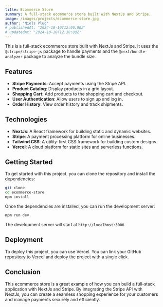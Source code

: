 ```yaml
---
title: Ecommerce Store
summary: A full-stack ecommerce store built with NextJs and Stripe.
image: /images/projects/ecommerce-store.jpg
author: "Niels Plug"
# publishedAt: "2024-10-10T12:00:00Z"
# updatedAt: "2024-10-10T12:30:00Z"
---
```


This is a full-stack ecommerce store built with NextJs and Stripe. It uses the
`@stripe/stripe-js` package to handle payments and the `@next/bundle-analyzer`
package to analyze the bundle size.

## Features

- **Stripe Payments**: Accept payments using the Stripe API.
- **Product Catalog**: Display products in a grid layout.
- **Shopping Cart**: Add products to the shopping cart and checkout.
- **User Authentication**: Allow users to sign up and log in.
- **Order History**: View order history and track shipments.

## Technologies

- **NextJs**: A React framework for building static and dynamic websites.
- **Stripe**: A payment processing platform for online businesses.
- **Tailwind CSS**: A utility-first CSS framework for building custom designs.
- **Vercel**: A cloud platform for static sites and serverless functions.

## Getting Started

To get started with this project, you can clone the repository and install the
dependencies:

```bash
git clone
cd ecommerce-store
npm install
```

Once the dependencies are installed, you can run the development server:

```bash
npm run dev
```

The development server will start at `http://localhost:3000`.

## Deployment

To deploy this project, you can use Vercel. You can link your GitHub repository
to Vercel and deploy the project with a single click.

## Conclusion

This ecommerce store is a great example of how you can build a full-stack
application with NextJs and Stripe. By integrating the Stripe API with NextJs,
you can create a seamless shopping experience for your customers and manage
payments securely and efficiently.
